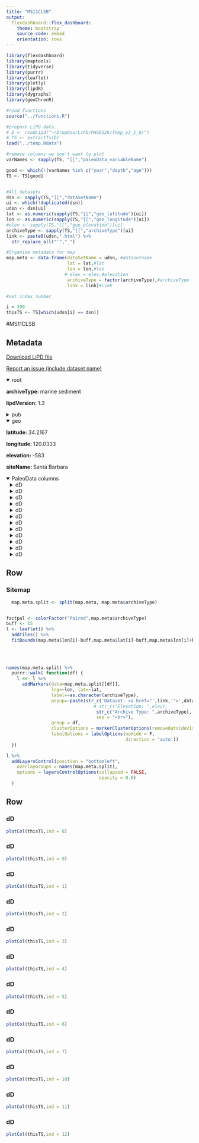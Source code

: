 ```yaml
---
title: "MS11CLSB"
output: 
  flexdashboard::flex_dashboard:
    theme: bootstrap
    source_code: embed
    orientation: rows
---
```


```r
library(flexdashboard)
library(maptools)
library(tidyverse)
library(purrr)
library(leaflet)
library(plotly)
library(lipdR)
library(dygraphs)
library(geoChronR)

#read functions
source("../functions.R")

#prepare LiPD data..
# D <- readLipd("~/Dropbox/LiPD/PAGES2k/Temp_v2_1_0/")
# TS <- extractTs(D)
load("../temp.Rdata")

#remove columns we don't want to plot
varNames <- sapply(TS, "[[","paleoData_variableName")

good <- which(!(varNames %in% c("year","depth","age")))
TS <- TS[good]


#All datasets
dsn <- sapply(TS,"[[","dataSetName")
ui <- which(!duplicated(dsn))
udsn <- dsn[ui]
lat <- as.numeric(sapply(TS,"[[","geo_latitude")[ui])
lon <- as.numeric(sapply(TS,"[[","geo_longitude")[ui])
#elev <- sapply(TS,"[[","geo_elevation")[ui]
archiveType <- sapply(TS,"[[","archiveType")[ui]
link <- paste0(udsn,".html") %>% 
  str_replace_all("'","_")

#Organize metadata for map
map.meta <- data.frame(dataSetName = udsn, #datasetname
                       lat = lat,#lat
                       lon = lon,#lon
                      # elev = elev,#elevation
                       archiveType = factor(archiveType),#archiveType
                       link = link)#Link

#set index number

i = 390
thisTS <- TS[which(udsn[i] == dsn)]
```
#MS11CLSB

Metadata {.sidebar}
-------------------------------------
[Download LiPD file](MS11CLSB.lpd)
            

[Report an issue (include dataset name)](https://github.com/nickmckay/LiPDverse/issues)

<details open style="margin-left: 0px">
<summary>root</summary>
<p style="margin-left: 0px"><strong>archiveType: </strong>marine sediment
<p style="margin-left: 0px"><strong>lipdVersion: </strong>1.3
</details>
<details>
<summary>pub</summary>
<details style="margin-left: 10px">
<summary>pub1</summary>
<p style="margin-left: 10px"><strong>author: </strong>Li
<p style="margin-left: 10px"><strong>pubYear: </strong>2011
<p style="margin-left: 10px"><strong>DOI: </strong>10.1016/j.orggeochem.2010.09.011
</details>
</details>
<details open style="margin-left: 0px">
<summary>geo</summary>
<p style="margin-left: 0px"><strong>latitude: </strong>34.2167
<p style="margin-left: 0px"><strong>longitude: </strong>120.0333
<p style="margin-left: 0px"><strong>elevation: </strong>-583
<p style="margin-left: 0px"><strong>siteName: </strong>Santa Barbara
</details>
<details open>
<summary>PaleoData columns</summary>
<details style="margin-left: 10px">
<summary>dD</summary>
<p style="margin-left: 10px"><strong>TSid: </strong>MS11CLSB001H
<p style="margin-left: 10px"><strong>variableName: </strong>dD
<p style="margin-left: 10px"><strong>units: </strong>permil
<p style="margin-left: 10px"><strong>description: </strong>d2H of leaf waxes
<details>
<summary>interpretation</summary>
<details style="margin-left: 20px">
<summary>1</summary>
<p style="margin-left: 20px"><strong>basis: </strong>However, the dD values of n-C22 and n-C24 fatty acids, commonly attributed to terrestrial aquatic sources, are partially correlated with Southern California winter Palmer Drought Severity Index, a tree ring-based climatic proxy (R2 0.25; p < 0.01) on multi-centennial scales with an inferred ca. 215 year time lag.
<p style="margin-left: 20px"><strong>interpDirection: </strong>decrease
<p style="margin-left: 20px"><strong>scope: </strong>climate
<p style="margin-left: 20px"><strong>variable: </strong>winter aridity
</details>
<details style="margin-left: 20px">
<summary>2</summary>
<p style="margin-left: 20px"><strong>basis: </strong>However, the dD values of n-C22 and n-C24 fatty acids, commonly attributed to terrestrial aquatic sources, are partially correlated with Southern California winter Palmer Drought Severity Index, a tree ring-based climatic proxy (R2 0.25; p < 0.01) on multi-centennial scales with an inferred ca. 215 year time lag.
<p style="margin-left: 20px"><strong>inferredMaterial: </strong>Complex response to different parameters
<p style="margin-left: 20px"><strong>integrationTimeUncertaintyType: </strong>inferred ~215 years lag
<p style="margin-left: 20px"><strong>scope: </strong>isotope
<p style="margin-left: 20px"><strong>seasonality: </strong>winter
</details>
</details>
</details>
<details style="margin-left: 10px">
<summary>dD</summary>
<p style="margin-left: 10px"><strong>TSid: </strong>MS11CLSB001I
<p style="margin-left: 10px"><strong>variableName: </strong>dD
<p style="margin-left: 10px"><strong>units: </strong>permil
<p style="margin-left: 10px"><strong>description: </strong>d2H of leaf waxes
<details>
<summary>interpretation</summary>
<details style="margin-left: 20px">
<summary>1</summary>
<p style="margin-left: 20px"><strong>basis: </strong>However, the dD values of n-C22 and n-C24 fatty acids, commonly attributed to terrestrial aquatic sources, are partially correlated with Southern California winter Palmer Drought Severity Index, a tree ring-based climatic proxy (R2 0.25; p < 0.01) on multi-centennial scales with an inferred ca. 215 year time lag.
<p style="margin-left: 20px"><strong>interpDirection: </strong>decrease
<p style="margin-left: 20px"><strong>scope: </strong>climate
<p style="margin-left: 20px"><strong>variable: </strong>winter aridity
</details>
<details style="margin-left: 20px">
<summary>2</summary>
<p style="margin-left: 20px"><strong>basis: </strong>However, the dD values of n-C22 and n-C24 fatty acids, commonly attributed to terrestrial aquatic sources, are partially correlated with Southern California winter Palmer Drought Severity Index, a tree ring-based climatic proxy (R2 0.25; p < 0.01) on multi-centennial scales with an inferred ca. 215 year time lag.
<p style="margin-left: 20px"><strong>inferredMaterial: </strong>Complex response to different parameters
<p style="margin-left: 20px"><strong>integrationTimeUncertaintyType: </strong>inferred ~215 years lag
<p style="margin-left: 20px"><strong>scope: </strong>isotope
<p style="margin-left: 20px"><strong>seasonality: </strong>winter
</details>
</details>
</details>
<details style="margin-left: 10px">
<summary>dD</summary>
<p style="margin-left: 10px"><strong>TSid: </strong>MS11CLSB001L
<p style="margin-left: 10px"><strong>variableName: </strong>dD
<p style="margin-left: 10px"><strong>units: </strong>permil
<p style="margin-left: 10px"><strong>description: </strong>d2H of leaf waxes
<details>
<summary>interpretation</summary>
<details style="margin-left: 20px">
<summary>1</summary>
<p style="margin-left: 20px"><strong>basis: </strong>the sources of lipids in marginal marine basins need to be carefully evaluated prior to attempting paleoclimate reconstruction based on the leaf wax D/H proxy
<p style="margin-left: 20px"><strong>interpDirection: </strong>decrease
<p style="margin-left: 20px"><strong>scope: </strong>climate
</details>
<details style="margin-left: 20px">
<summary>2</summary>
<p style="margin-left: 20px"><strong>basis: </strong>Long chain n-alkanoic acids exhibit nearly constant downcore D/H ratio values. This constancy in the face of known climatic shifts presumably reflects a substantial residence time for leaf wax compounds in terrestrial soil and/or on the basin flanks. Alternatively, the isotopic composition of meteoric waters in Southern California may not covary with climate, particularly aridity.
<p style="margin-left: 20px"><strong>inferredMaterial: </strong>Complex response to different parameters
<p style="margin-left: 20px"><strong>scope: </strong>isotope
</details>
</details>
</details>
<details style="margin-left: 10px">
<summary>dD</summary>
<p style="margin-left: 10px"><strong>TSid: </strong>MS11CLSB001B
<p style="margin-left: 10px"><strong>variableName: </strong>dD
<p style="margin-left: 10px"><strong>units: </strong>permil
<p style="margin-left: 10px"><strong>description: </strong>d2H of leaf waxes
<details>
<summary>interpretation</summary>
<details style="margin-left: 20px">
<summary>1</summary>
<p style="margin-left: 20px"><strong>basis: </strong>the sources of lipids in marginal marine basins need to be carefully evaluated prior to attempting paleoclimate reconstruction based on the leaf wax D/H proxy
<p style="margin-left: 20px"><strong>interpDirection: </strong>decrease
<p style="margin-left: 20px"><strong>scope: </strong>climate
</details>
<details style="margin-left: 20px">
<summary>2</summary>
<p style="margin-left: 20px"><strong>basis: </strong>The D/H ratios of long chain n-alkanes vary substantially with depth, but are poorly correlated with other terrestrial climate proxies. Interference from fossil hydrocarbons may be at least partly responsible.
<p style="margin-left: 20px"><strong>inferredMaterial: </strong>Complex response to different parameters
<p style="margin-left: 20px"><strong>scope: </strong>isotope
</details>
</details>
</details>
<details style="margin-left: 10px">
<summary>dD</summary>
<p style="margin-left: 10px"><strong>TSid: </strong>MS11CLSB001C
<p style="margin-left: 10px"><strong>variableName: </strong>dD
<p style="margin-left: 10px"><strong>units: </strong>permil
<p style="margin-left: 10px"><strong>description: </strong>d2H of leaf waxes
<details>
<summary>interpretation</summary>
<details style="margin-left: 20px">
<summary>1</summary>
<p style="margin-left: 20px"><strong>basis: </strong>the sources of lipids in marginal marine basins need to be carefully evaluated prior to attempting paleoclimate reconstruction based on the leaf wax D/H proxy
<p style="margin-left: 20px"><strong>interpDirection: </strong>decrease
<p style="margin-left: 20px"><strong>scope: </strong>climate
</details>
<details style="margin-left: 20px">
<summary>2</summary>
<p style="margin-left: 20px"><strong>basis: </strong>The D/H ratios of long chain n-alkanes vary substantially with depth, but are poorly correlated with other terrestrial climate proxies. Interference from fossil hydrocarbons may be at least partly responsible.
<p style="margin-left: 20px"><strong>inferredMaterial: </strong>Complex response to different parameters
<p style="margin-left: 20px"><strong>scope: </strong>isotope
</details>
</details>
</details>
<details style="margin-left: 10px">
<summary>dD</summary>
<p style="margin-left: 10px"><strong>TSid: </strong>MS11CLSB001D
<p style="margin-left: 10px"><strong>variableName: </strong>dD
<p style="margin-left: 10px"><strong>units: </strong>permil
<p style="margin-left: 10px"><strong>description: </strong>d2H of leaf waxes
<details>
<summary>interpretation</summary>
<details style="margin-left: 20px">
<summary>1</summary>
<p style="margin-left: 20px"><strong>basis: </strong>the sources of lipids in marginal marine basins need to be carefully evaluated prior to attempting paleoclimate reconstruction based on the leaf wax D/H proxy
<p style="margin-left: 20px"><strong>interpDirection: </strong>decrease
<p style="margin-left: 20px"><strong>scope: </strong>climate
</details>
<details style="margin-left: 20px">
<summary>2</summary>
<p style="margin-left: 20px"><strong>basis: </strong>The D/H ratios of long chain n-alkanes vary substantially with depth, but are poorly correlated with other terrestrial climate proxies. Interference from fossil hydrocarbons may be at least partly responsible.
<p style="margin-left: 20px"><strong>inferredMaterial: </strong>Complex response to different parameters
<p style="margin-left: 20px"><strong>scope: </strong>isotope
</details>
</details>
</details>
<details style="margin-left: 10px">
<summary>dD</summary>
<p style="margin-left: 10px"><strong>TSid: </strong>MS11CLSB001E
<p style="margin-left: 10px"><strong>variableName: </strong>dD
<p style="margin-left: 10px"><strong>units: </strong>permil
<p style="margin-left: 10px"><strong>description: </strong>d2H of leaf waxes
<details>
<summary>interpretation</summary>
<details style="margin-left: 20px">
<summary>1</summary>
<p style="margin-left: 20px"><strong>basis: </strong>the sources of lipids in marginal marine basins need to be carefully evaluated prior to attempting paleoclimate reconstruction based on the leaf wax D/H proxy
<p style="margin-left: 20px"><strong>interpDirection: </strong>decrease
<p style="margin-left: 20px"><strong>scope: </strong>climate
</details>
<details style="margin-left: 20px">
<summary>2</summary>
<p style="margin-left: 20px"><strong>basis: </strong>The D/H ratios of long chain n-alkanes vary substantially with depth, but are poorly correlated with other terrestrial climate proxies. Interference from fossil hydrocarbons may be at least partly responsible.
<p style="margin-left: 20px"><strong>inferredMaterial: </strong>Complex response to different parameters
<p style="margin-left: 20px"><strong>scope: </strong>isotope
</details>
</details>
</details>
<details style="margin-left: 10px">
<summary>dD</summary>
<p style="margin-left: 10px"><strong>TSid: </strong>MS11CLSB001F
<p style="margin-left: 10px"><strong>variableName: </strong>dD
<p style="margin-left: 10px"><strong>units: </strong>permil
<p style="margin-left: 10px"><strong>description: </strong>d2H of leaf waxes
<details>
<summary>interpretation</summary>
<details style="margin-left: 20px">
<summary>1</summary>
<p style="margin-left: 20px"><strong>basis: </strong>the sources of lipids in marginal marine basins need to be carefully evaluated prior to attempting paleoclimate reconstruction based on the leaf wax D/H proxy
<p style="margin-left: 20px"><strong>interpDirection: </strong>decrease
<p style="margin-left: 20px"><strong>scope: </strong>climate
</details>
<details style="margin-left: 20px">
<summary>2</summary>
<p style="margin-left: 20px"><strong>basis: </strong>The D/H ratios of long chain n-alkanes vary substantially with depth, but are poorly correlated with other terrestrial climate proxies. Interference from fossil hydrocarbons may be at least partly responsible.
<p style="margin-left: 20px"><strong>inferredMaterial: </strong>Complex response to different parameters
<p style="margin-left: 20px"><strong>scope: </strong>isotope
</details>
</details>
</details>
<details style="margin-left: 10px">
<summary>dD</summary>
<p style="margin-left: 10px"><strong>TSid: </strong>MS11CLSB001G
<p style="margin-left: 10px"><strong>variableName: </strong>dD
<p style="margin-left: 10px"><strong>units: </strong>permil
<p style="margin-left: 10px"><strong>description: </strong>d2H of leaf waxes
<details>
<summary>interpretation</summary>
<details style="margin-left: 20px">
<summary>1</summary>
<p style="margin-left: 20px"><strong>basis: </strong>the sources of lipids in marginal marine basins need to be carefully evaluated prior to attempting paleoclimate reconstruction based on the leaf wax D/H proxy
<p style="margin-left: 20px"><strong>interpDirection: </strong>decrease
<p style="margin-left: 20px"><strong>scope: </strong>climate
</details>
<details style="margin-left: 20px">
<summary>2</summary>
<p style="margin-left: 20px"><strong>basis: </strong>Long chain n-alkanoic acids exhibit nearly constant downcore D/H ratio values. This constancy in the face of known climatic shifts presumably reflects a substantial residence time for leaf wax compounds in terrestrial soil and/or on the basin flanks. Alternatively, the isotopic composition of meteoric waters in Southern California may not covary with climate, particularly aridity.
<p style="margin-left: 20px"><strong>inferredMaterial: </strong>Complex response to different parameters
<p style="margin-left: 20px"><strong>scope: </strong>isotope
</details>
</details>
</details>
<details style="margin-left: 10px">
<summary>dD</summary>
<p style="margin-left: 10px"><strong>TSid: </strong>MS11CLSB001J
<p style="margin-left: 10px"><strong>variableName: </strong>dD
<p style="margin-left: 10px"><strong>units: </strong>permil
<p style="margin-left: 10px"><strong>description: </strong>d2H of leaf waxes
<details>
<summary>interpretation</summary>
<details style="margin-left: 20px">
<summary>1</summary>
<p style="margin-left: 20px"><strong>basis: </strong>the sources of lipids in marginal marine basins need to be carefully evaluated prior to attempting paleoclimate reconstruction based on the leaf wax D/H proxy
<p style="margin-left: 20px"><strong>interpDirection: </strong>decrease
<p style="margin-left: 20px"><strong>scope: </strong>climate
</details>
<details style="margin-left: 20px">
<summary>2</summary>
<p style="margin-left: 20px"><strong>basis: </strong>Long chain n-alkanoic acids exhibit nearly constant downcore D/H ratio values. This constancy in the face of known climatic shifts presumably reflects a substantial residence time for leaf wax compounds in terrestrial soil and/or on the basin flanks. Alternatively, the isotopic composition of meteoric waters in Southern California may not covary with climate, particularly aridity.
<p style="margin-left: 20px"><strong>inferredMaterial: </strong>Complex response to different parameters
<p style="margin-left: 20px"><strong>scope: </strong>isotope
</details>
</details>
</details>
<details style="margin-left: 10px">
<summary>dD</summary>
<p style="margin-left: 10px"><strong>TSid: </strong>MS11CLSB001K
<p style="margin-left: 10px"><strong>variableName: </strong>dD
<p style="margin-left: 10px"><strong>units: </strong>permil
<p style="margin-left: 10px"><strong>description: </strong>d2H of leaf waxes
<details>
<summary>interpretation</summary>
<details style="margin-left: 20px">
<summary>1</summary>
<p style="margin-left: 20px"><strong>basis: </strong>the sources of lipids in marginal marine basins need to be carefully evaluated prior to attempting paleoclimate reconstruction based on the leaf wax D/H proxy
<p style="margin-left: 20px"><strong>interpDirection: </strong>decrease
<p style="margin-left: 20px"><strong>scope: </strong>climate
</details>
<details style="margin-left: 20px">
<summary>2</summary>
<p style="margin-left: 20px"><strong>basis: </strong>Long chain n-alkanoic acids exhibit nearly constant downcore D/H ratio values. This constancy in the face of known climatic shifts presumably reflects a substantial residence time for leaf wax compounds in terrestrial soil and/or on the basin flanks. Alternatively, the isotopic composition of meteoric waters in Southern California may not covary with climate, particularly aridity.
<p style="margin-left: 20px"><strong>inferredMaterial: </strong>Complex response to different parameters
<p style="margin-left: 20px"><strong>scope: </strong>isotope
</details>
</details>
</details>
<details style="margin-left: 10px">
<summary>dD</summary>
<p style="margin-left: 10px"><strong>TSid: </strong>MS11CLSB001L
<p style="margin-left: 10px"><strong>variableName: </strong>dD
<p style="margin-left: 10px"><strong>units: </strong>permil
<p style="margin-left: 10px"><strong>description: </strong>d2H of leaf waxes
<details>
<summary>interpretation</summary>
<details style="margin-left: 20px">
<summary>1</summary>
<p style="margin-left: 20px"><strong>basis: </strong>the sources of lipids in marginal marine basins need to be carefully evaluated prior to attempting paleoclimate reconstruction based on the leaf wax D/H proxy
<p style="margin-left: 20px"><strong>interpDirection: </strong>decrease
<p style="margin-left: 20px"><strong>scope: </strong>climate
</details>
<details style="margin-left: 20px">
<summary>2</summary>
<p style="margin-left: 20px"><strong>basis: </strong>Long chain n-alkanoic acids exhibit nearly constant downcore D/H ratio values. This constancy in the face of known climatic shifts presumably reflects a substantial residence time for leaf wax compounds in terrestrial soil and/or on the basin flanks. Alternatively, the isotopic composition of meteoric waters in Southern California may not covary with climate, particularly aridity.
<p style="margin-left: 20px"><strong>inferredMaterial: </strong>Complex response to different parameters
<p style="margin-left: 20px"><strong>scope: </strong>isotope
</details>
</details>
</details>

Row
-----------------------------------------------------------------------

### Sitemap

```r
  map.meta.split <- split(map.meta, map.meta$archiveType)


factpal <- colorFactor("Paired",map.meta$archiveType)
buff <- 15
l <- leaflet() %>% 
  addTiles() %>% 
  fitBounds(map.meta$lon[i]-buff,map.meta$lat[i]-buff,map.meta$lon[i]+buff,map.meta$lat[i]+buff)
  

  
  
names(map.meta.split) %>%
  purrr::walk( function(df) {
    l <<- l %>%
      addMarkers(data=map.meta.split[[df]],
                 lng=~lon, lat=~lat,
                 label=~as.character(archiveType),
                 popup=~paste(str_c('Dataset: <a href="',link,'">',dataSetName,'</a>'),
                                 # str_c("Elevation: ",elev),
                                  str_c("Archive Type: ",archiveType),
                                  sep = "<br>"),
                 group = df,
                 clusterOptions = markerClusterOptions(removeOutsideVisibleBounds = F),
                 labelOptions = labelOptions(noHide = F,
                                             direction = 'auto'))
  })

l %>%
  addLayersControl(position = "bottomleft",
    overlayGroups = names(map.meta.split),
    options = layersControlOptions(collapsed = FALSE,
                                   opacity = 0.8)
  )
```

Row {.tabset .tabset-fade}
-----------------------------------------------------------------------

### dD
```r
plotCol(thisTS,ind = 8)
```

### dD
```r
plotCol(thisTS,ind = 9)
```

### dD
```r
plotCol(thisTS,ind = 1)
```

### dD
```r
plotCol(thisTS,ind = 2)
```

### dD
```r
plotCol(thisTS,ind = 3)
```

### dD
```r
plotCol(thisTS,ind = 4)
```

### dD
```r
plotCol(thisTS,ind = 5)
```

### dD
```r
plotCol(thisTS,ind = 6)
```

### dD
```r
plotCol(thisTS,ind = 7)
```

### dD
```r
plotCol(thisTS,ind = 10)
```

### dD
```r
plotCol(thisTS,ind = 11)
```

### dD
```r
plotCol(thisTS,ind = 12)
```
